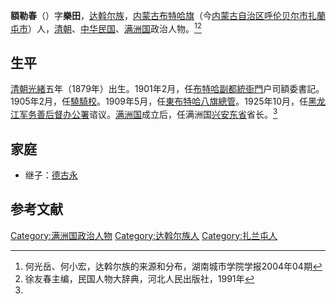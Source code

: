 {{otheruses|subject=内蒙古布特哈旗人、[[满洲国|满洲国]]兴安东省省长|other=滿洲正黃旗人、清朝[[江宁将军|江宁将军]]|額勒春 (滿洲正黃旗)}}

'''額勒春'''（{{bd|1879年||？|}}）字'''樂田'''，[[达斡尔族|达斡尔族]]，[[内蒙古|内蒙古]][[布特哈旗|布特哈旗]]（今[[内蒙古自治区|内蒙古自治区]][[呼伦贝尔市|呼伦贝尔市]][[扎蘭屯市|扎蘭屯市]]）人，[[清朝|清朝]]、[[中华民国|中华民国]]、[[满洲国|满洲国]]政治人物。<ref>何光岳、何小宏，达斡尔族的来源和分布，湖南城市学院学报2004年04期</ref><ref name=xu>徐友春主编，民国人物大辞典，河北人民出版社，1991年</ref>

==生平==
[[清朝|清朝]][[光緒|光緒]]五年（1879年）出生。1901年2月，任[[布特哈副都統衙門|布特哈副都統衙門]]户司額委書記。1905年2月，任[[驍騎校|驍騎校]]。1909年5月，任[[東布特哈八旗總管|東布特哈八旗總管]]。1925年10月，任[[黑龙江军务善后督办公署|黑龙江军务善后督办公署]]谘议。[[满洲国|满洲国]]成立后，任满洲国[[兴安东省|兴安东省]]省长。<ref name=xu/>

==家庭==
*继子：[[德古永|德古永]]

==参考文献==
{{reflist}}

[[Category:满洲国政治人物|Category:满洲国政治人物]]
[[Category:达斡尔族人|Category:达斡尔族人]]
[[Category:扎兰屯人|Category:扎兰屯人]]